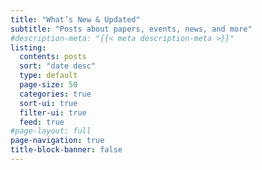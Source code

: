```yaml
---
title: "What’s New & Updated"
subtitle: "Posts about papers, events, news, and more"
#description-meta: "{{< meta description-meta >}}"
listing:
  contents: posts
  sort: "date desc"
  type: default
  page-size: 50
  categories: true
  sort-ui: true
  filter-ui: true
  feed: true
#page-layout: full
page-navigation: true
title-block-banner: false
---
```

